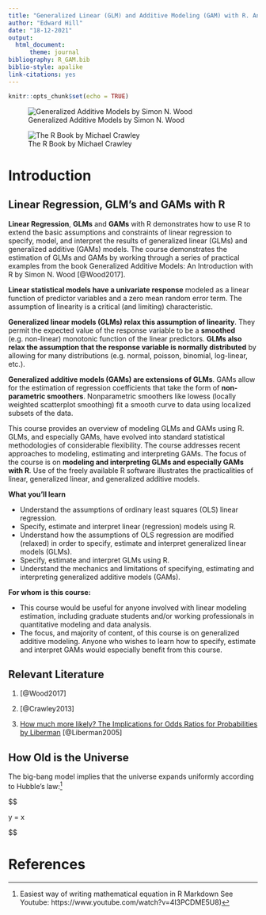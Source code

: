 ```yaml
---
title: "Generalized Linear (GLM) and Additive Modeling (GAM) with R. An Online       Course Presented by Geoffrey S. Hubona"
author: "Edward Hill"
date: "18-12-2021"
output: 
  html_document:
      theme: journal
bibliography: R_GAM.bib
biblio-style: apalike
link-citations: yes
---
```


```r
knitr::opts_chunk$set(echo = TRUE)
```

![Generalized Additive Models by Simon N. Wood](https://github.com/EdwardHill15/Udemy_GAM/blob/main/Wood.jpg?raw=true)

![The R Book by Michael Crawley](https://github.com/EdwardHill15/Udemy_GAM/blob/main/Crawley.jpg?raw=true)

# Introduction

## Linear Regression, GLM's and GAMs with R

**Linear Regression**, **GLMs** and **GAMs** with R demonstrates how to use R to extend the basic assumptions and constraints of linear regression to specify, model, and interpret the results of generalized linear (GLMs) and generalized additive (GAMs) models. The course demonstrates the estimation of GLMs and GAMs by working through a series of practical examples from the book Generalized Additive Models: An Introduction with R by Simon N. Wood [@Wood2017]. 

**Linear statistical models have a univariate response** modeled as a linear function of predictor variables and a zero mean random error term. The assumption of linearity is a critical (and limiting) characteristic. 

**Generalized linear models (GLMs) relax this assumption of linearity**. They permit the expected value of the response variable to be a **smoothed** (e.g. non-linear) monotonic function of the linear predictors. **GLMs also relax the assumption that the response variable is normally distributed** by allowing for many distributions (e.g. normal, poisson, binomial, log-linear, etc.). 

**Generalized additive models (GAMs) are extensions of GLMs**. GAMs allow for the estimation of regression coefficients that take the form of **non-parametric smoothers**. Nonparametric smoothers like lowess (locally weighted scatterplot smoothing) fit a smooth curve to data using localized subsets of the data. 

This course provides an overview of modeling GLMs and GAMs using R. GLMs, and especially GAMs, have evolved into standard statistical methodologies of considerable flexibility. The course addresses recent approaches to modeling, estimating and interpreting GAMs. The focus of the course is on **modeling and interpreting GLMs and especially GAMs with R**. Use of the freely available R software illustrates the practicalities of linear, generalized linear, and generalized additive models.

**What you'll learn**

* Understand the assumptions of ordinary least squares (OLS) linear regression.
* Specify, estimate and interpret linear (regression) models using R.
* Understand how the assumptions of OLS regression are modified (relaxed) in order to specify, estimate and interpret generalized linear models (GLMs).
* Specify, estimate and interpret GLMs using R.
* Understand the mechanics and limitations of specifying, estimating and interpreting generalized additive models (GAMs).

**For whom is this course:**

* This course would be useful for anyone involved with linear modeling estimation, including graduate students and/or working professionals in quantitative modeling and data analysis.
* The focus, and majority of content, of this course is on generalized additive modeling. Anyone who wishes to learn how to specify, estimate and interpret GAMs would especially benefit from this course.

## Relevant Literature

1. [@Wood2017]

2. [@Crawley2013]

3. [How much more likely? The Implications for Odds Ratios for Probabilities by Liberman](https://github.com/EdwardHill15/Udemy_GAM/blob/main/Linear%20Regression%20GLMs%20and%20GAMs%20with%20R/other%20documentation/liberman_2005_OR_paper_AJE.PDF)
[@Liberman2005]

## How Old is the Universe

The big-bang model implies that the universe expands uniformly according to Hubble's law:[^note1] 

$$

y = \beta x

$$





[^note1]: Easiest way of writing mathematical equation in R Markdown  See Youtube: https://www.youtube.com/watch?v=4I3PCDME5U8)


# References